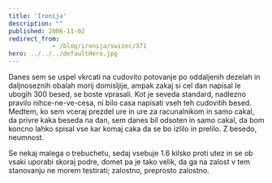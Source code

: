 ```yaml
---
title: 'Ironija'
description: ""
published: 2006-11-02
redirect_from: 
            - /blog/ironija/swizec/371
hero: ../../../defaultHero.jpg
---
```


Danes sem se uspel vkrcati na cudovito potovanje po oddaljenih dezelah in daljnoseznih obalah morij domisljije, ampak zakaj si cel dan napisal le ubogih 300 besed, se boste vprasali. Kot je seveda standard, nadlezno pravilo nihce-ne-ve-cesa, ni bilo casa napisati vseh teh cudovitih besed. Medtem, ko sem vceraj prezdel ure in ure za racunalnikom in samo cakal, da privre kaka beseda na dan, sem danes bil odsoten in samo cakal, da bom koncno lahko spisal vse kar komaj caka da se bo izlilo in prelilo. Z besedo, neumnost.

Se nekaj malega o trebuchetu, sedaj vsebuje 1.6 kilsko proti utez in se ob vsaki uporabi skoraj podre, domet pa je tako velik, da ga na zalost v tem stanovanju ne morem testirati; zalostno, preprosto zalostno.

